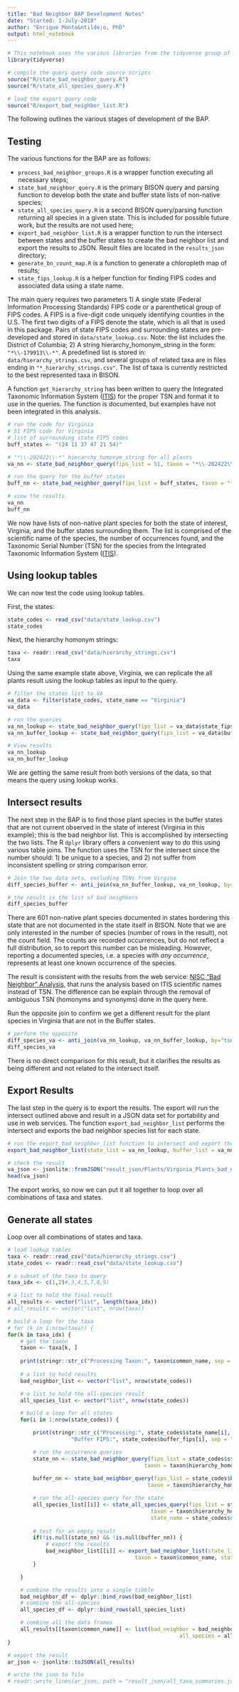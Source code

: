 ```yaml
---
title: "Bad Neighbor BAP Development Notes"
date: "Started: 1-July-2018"
author: "Enrique Monta&ntilde;o, PhD"
output: html_notebook
---
```


```r
# This notebook uses the various libraries from the tidyverse group of R libraries
library(tidyverse)

# compile the query query code source scripts
source("R/state_bad_neighbor_query.R")
source("R/state_all_species_query.R")

# load the export query code
source("R/export_bad_neighbor_list.R")
```


The following outlines the various stages of development of the BAP.

## Testing

The various functions for the BAP are as follows:

- `process_bad_neighbor_groups.R` is a wrapper function executing all necessary steps;
- `state_bad_neighbor_query.R` is the primary BISON query and parsing function to develop both the state and buffer state lists of non-native species;
- `state_all_species_query.R` is a second BISON query/parsing function returning all species in a given state.  This is included for possible future work, but the results are not used here;
- `export_bad_neighbor_list.R` is a wrapper function to run the intersect between states and the buffer states to create the bad neighbor list and export the results to JSON. Result files are located in the `results_json` directory;
- `generate_bn_count_map.R` is a function to generate a chloropleth map of results;
- `state_fips_lookup.R` is a helper function for finding FIPS codes and associated data using a state name.


The main query requires two parameters
1) A single state (Federal Information Processing Standards) FIPS code or a parenthetical group of FIPS codes.  A FIPS is a five-digit code uniquely identifying counties in the U.S.  The first two digits of a FIPS denote the state, which is all that is used in this package.  Pairs of state FIPS codes and surrounding states are pre-developed and stored in `data/state_lookup.csv`.  Note: the list includes the District of Columbia;
2) A string hierarchy_homonym_string in the form: `"*\\-179913\\-*"`.  A predefined list is stored in: `data/hierarchy_strings.csv`, and several groups of related taxa are in files ending in `"*_hierarchy_strings.csv"`.  The list of taxa is currently restricted to the best represented taxa in BISON.

A function `get_hierarchy_string` has been written to query the Integrated Taxonomic Information System ([ITIS](https://www.itis.gov)) for the proper TSN and format it to use in the queries.  The function is documented, but examples have not been integrated in this analysis.


```r

# run the code for Virginia
# 51 FIPS code for Virginia
# list of surrounding state FIPS codes
buff_states <- "(24 11 37 47 21 54)"

# "*\\-202422\\-*" hierarchy_homonym_string for all plants
va_nn <- state_bad_neighbor_query(fips_list = 51, taxon = "*\\-202422\\-*")

# run the query for the buffer states
buff_nn <- state_bad_neighbor_query(fips_list = buff_states, taxon = "*\\-202422\\-*")

# view the results
va_nn
buff_nn
```

We now have lists of non-native plant species for both the state of interest, Virginia, and the buffer states surrounding them.  The list is comprised of the scientific name of the species, the number of occurrences found, and the Taxonomic Serial Number (TSN) for the species from the Integrated Taxonomic Information System ([ITIS](https://www.itis.gov)).

## Using lookup tables

We can now test the code using lookup tables.

First, the states:

```r
state_codes <- read_csv("data/state_lookup.csv")
state_codes
```

Next, the hierarchy homonym strings:

```r
taxa <- readr::read_csv("data/hierarchy_strings.csv")
taxa
```

Using the same example state above, Virginia, we can replicate the all plants result using the lookup tables as input to the query.

```r
# filter the states list to VA
va_data <- filter(state_codes, state_name == "Virginia")
va_data

# run the queries
va_nn_lookup <- state_bad_neighbor_query(fips_list = va_data$state_fips, taxon = taxa$hierarchy_homonym_string[4])
va_nn_buffer_lookup <- state_bad_neighbor_query(fips_list = va_data$buffer_fips, taxon = taxa$hierarchy_homonym_string[4])

# View results
va_nn_lookup
va_nn_buffer_lookup
```

We are getting the same result from both versions of the data, so that means the query using lookup works.

## Intersect results

The next step in the BAP is to find those plant species in the buffer states that are not current observed in the state of interest (Virginia in this example); this is the bad neighbor list.  This is accomplished by intersecting the two lists.  The R `dplyr` library offers a convenient way to do this using various table joins.  The function uses the TSN for the intersect since the number should: 1) be unique to a species, and 2) not suffer from inconsistent spelling or string comparison error.

```r
# Join the two data sets, excluding TSNs from Virgina
diff_species_buffer <- anti_join(va_nn_buffer_lookup, va_nn_lookup, by="tsn")

# the result is the list of bad neighbors
diff_species_buffer

```

There are 601 non-native plant species documented in states bordering this state that are not documented in the state itself in BISON.  Note that we are only interested in the number of species (number of rows in the result), not the count field.  The counts are recorded occurrences, but do not reflect a full distribution, so to report this number can be misleading.  However, reporting a documented species, i.e. a species with *any occurrence*, represents at least one known occurrence of the species.

The result is consistent with the results from the web service: [NISC "Bad Neighbor" Analysis](http://www.stingersplace.com/js/BISONBadNeighbor.html), that runs the analysis based on ITIS scientific names instead of TSN.  The difference can be explain through the removal of ambiguous TSN (homonyms and synonyms) done in the query here.

Run the opposite join to confirm we get a different result for the plant species in Virginia that are not in the Buffer states.

```r
# perform the opposite
diff_species_va <- anti_join(va_nn_lookup, va_nn_buffer_lookup, by="tsn")
diff_species_va
```

There is no direct comparison for this result, but it clarifies the results as being different and not related to the intersect itself.

## Export Results

The last step in the query is to export the results.  The export will run the intersect outlined above and result in a JSON data set for portability and use in web services.  The function `export_bad_neighbor_list` performs the intersect and exports the bad neighbor species list for each state.

```r
# run the export_bad_neighbor_list function to intersect and export the list
export_bad_neighbor_list(state_list = va_nn_lookup, buffer_list = va_nn_buffer_lookup, taxon = taxa$common_name[4], state_name = va_data$state_name)

# check the result
va_json <- jsonlite::fromJSON("result_json/Plants/Virginia_Plants_bad_neighbor.json")
head(va_json)
```


The export works, so now we can put it all together to loop over all combinations of taxa and states.

## Generate all states

Loop over all combinations of states and taxa.

```r
# load lookup tables
taxa <- readr::read_csv("data/hierarchy_strings.csv")
state_codes <- readr::read_csv("data/state_lookup.csv")

# a subset of the taxa to query
taxa_idx <- c(1,2)#,3,4,5,7,8,9)

# a list to hold the final result
all_results <- vector("list", length(taxa_idx))
# all_results <- vector("list", nrow(taxa))

# build a loop for the taxa
# for (k in 1:nrow(taxa)) {
for(k in taxa_idx) {
    # get the taxon
    taxon <- taxa[k, ]
   
    print(stringr::str_c("Processing Taxon:", taxon$common_name, sep = " "))
        
    # a list to hold results
    bad_neighbor_list <- vector("list", nrow(state_codes))

    # a list to hold the all-species result
    all_species_list <- vector("list", nrow(state_codes))

    # build a loop for all states
    for(i in 1:nrow(state_codes)) {

        print(stringr::str_c("Processing:", state_codes$state_name[i], "FIPS:", state_codes$state_fips[i],
                    "Buffer FIPS:", state_codes$buffer_fips[i], sep = " "))

        # run the occurrence queries
        state_nn <- state_bad_neighbor_query(fips_list = state_codes$state_fips[i], 
                                           taxon = taxon$hierarchy_homonym_string)
        
        buffer_nn <- state_bad_neighbor_query(fips_list = state_codes$buffer_fips[i], 
                                            taxon = taxon$hierarchy_homonym_string)

        # run the all-species query for the state
        all_species_list[[i]] <- state_all_species_query(fips_list = state_codes$buffer_fips[i], 
                                             taxon = taxon$hierarchy_homonym_string,
                                             state_name = state_codes$state_name[i])
        
        # test for an empty result
        if(!is.null(state_nn) && !is.null(buffer_nn)) {
            # export the results
            bad_neighbor_list[[i]] <- export_bad_neighbor_list(state_list = state_nn, buffer_list = buffer_nn, 
                                        taxon = taxon$common_name, state_name = state_codes$state_name[i])
        } 

    }

    # combine the results into a single tibble
    bad_neighbor_df <- dplyr::bind_rows(bad_neighbor_list)
    # combine the all-species
    all_species_df <- dplyr::bind_rows(all_species_list)

    # combine all the data frames
    all_results[[taxon$common_name]] <- list(bad_neighbor = bad_neighbor_df,
                                                      all_species = all_species_df)
}

# export the result
ar_json <- jsonlite::toJSON(all_results)

# write the json to file
# readr::write_lines(ar_json, path = "result_json/all_taxa_summaries.json")

```


